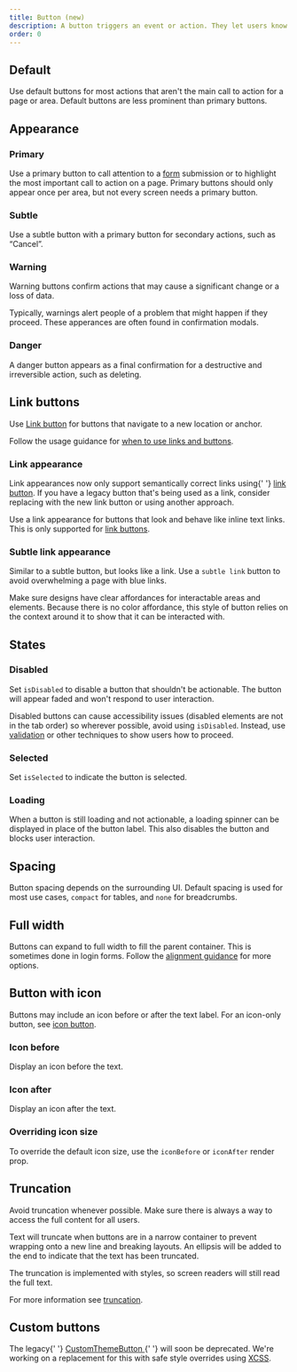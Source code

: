 ```yaml
---
title: Button (new)
description: A button triggers an event or action. They let users know what will happen next.
order: 0
---
```




## Default

Use default buttons for most actions that aren't the main call to action for a page or area. Default buttons are less prominent than primary buttons.

<Example Component={ButtonDefault} packageName="@atlaskit/button" />

## Appearance

### Primary

Use a primary button to call attention to a [form](/patterns/forms) submission or to highlight the most important call to action on a page.
Primary buttons should only appear once per area, but not every screen needs a primary button.

<Example Component={ButtonPrimary} packageName="@atlaskit/button" />

### Subtle

Use a subtle button with a primary button for secondary actions, such as “Cancel”.

<Example Component={ButtonSubtle} packageName="@atlaskit/button" />

### Warning

Warning buttons confirm actions that may cause a significant change or a loss of data.

Typically, warnings alert people of a problem that might happen if they proceed. These apperances are often found in confirmation modals.

<Example Component={ButtonWarning} packageName="@atlaskit/button" />

### Danger

A danger button appears as a final confirmation for a destructive and irreversible action, such as deleting.

<Example Component={ButtonDanger} packageName="@atlaskit/button" />

## Link buttons

Use [Link button](/components/button/link-button) for buttons that navigate to a new location or anchor.

Follow the usage guidance for [when to use links and buttons](/components/button/button-new/usage#use-buttons-for-actions-and-links-for-navigation).

### Link appearance

<SectionMessage title="Updates to link handling" appearance="information">
  <p>
    Link appearances now only support semantically correct links using{' '}
    <a href="#link-button">link button</a>. If you have a legacy button that's
    being used as a link, consider replacing with the new link button or using
    another approach.
  </p>
</SectionMessage>

Use a link appearance for buttons that look and behave like inline text links. This is only supported for <a href="#link-button">link buttons</a>.

<Example Component={ButtonLink} packageName="@atlaskit/button" />

### Subtle link appearance

Similar to a subtle button, but looks like a link. Use a `subtle link` button to avoid overwhelming a page with blue links.

Make sure designs have clear affordances for interactable areas and elements. Because there is no color affordance, this style of button relies on the context around it to show that it can be interacted with.

<Example Component={ButtonSubtleLink} packageName="@atlaskit/button" />

## States

### Disabled

Set `isDisabled` to disable a button that shouldn't be actionable. The button will appear faded and won't respond to user interaction.

Disabled buttons can cause accessibility issues (disabled elements are not in the tab order) so wherever possible, avoid using `isDisabled`.
Instead, use [validation](/components/button/button-new/usage) or other techniques to show users how to proceed.

<Example Component={ButtonDisabled} packageName="@atlaskit/button" />

### Selected

Set `isSelected` to indicate the button is selected.

<Example Component={ButtonSelected} packageName="@atlaskit/button" />

### Loading

When a button is still loading and not actionable, a loading spinner can be displayed in place of the button label. This also disables the button and blocks user interaction.

<Example Component={ButtonLoading} packageName="@atlaskit/button" />

## Spacing

Button spacing depends on the surrounding UI. Default spacing is used for most use cases, `compact` for tables, and `none` for breadcrumbs.

<Example Component={ButtonSpacing} packageName="@atlaskit/button" />

## Full width

Buttons can expand to full width to fill the parent container. This is sometimes done in login forms. Follow the [alignment guidance](/components/button/button-new/examples#alignment-and-positioning) for more options.

<Example Component={ButtonFullWidth} packageName="@atlaskit/button" />

## Button with icon

Buttons may include an icon before or after the text label. For an icon-only button, see [icon button](/components/button/icon-button).

### Icon before

Display an icon before the text.

<Example Component={ButtonWithIconBefore} packageName="@atlaskit/button" />

### Icon after

Display an icon after the text.

<Example Component={ButtonWithIconAfter} packageName="@atlaskit/button" />

### Overriding icon size

To override the default icon size, use the `iconBefore` or `iconAfter` render prop.

<Example Component={ButtonWithIconBeforeSize} packageName="@atlaskit/button" />

## Truncation

Avoid truncation whenever possible. Make sure there is always a way to access the full content for all users.

Text will truncate when buttons are in a narrow container to prevent wrapping onto a new line and breaking layouts. An ellipsis will be added to the end to indicate that the text has been truncated.

The truncation is implemented with styles, so screen readers will still read the full text.

For more information see [truncation](/content/language-and-grammar#truncation).

<Example Component={ButtonTruncation} packageName="@atlaskit/button" />

## Custom buttons

<SectionMessage title="Coming soon" appearance="information">
  <p>
    The legacy{' '}
    <a href="/components/button/examples#custom-theme-button-not-recommended">
      CustomThemeButton
    </a>{' '}
    will soon be deprecated. We're working on a replacement for this with safe
    style overrides using <a href="/components/primitives/xcss/usage">XCSS</a>.
  </p>
</SectionMessage>
